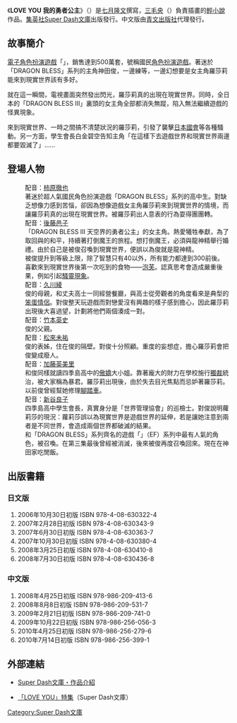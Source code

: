 {{unfinished}}
{{Infobox animanga/Headerofja
|標題= LOVE YOU 我的勇者公主
|圖像= 
|尺寸= 
|說明= 
|日文名稱= ラブ★ゆう
|英文名稱= 
|類型= 
}}
{{Infobox animanga/Novel
|輕小說= 是
|著者=[[七月隆文|七月隆文]]
|插圖=[[三毛央|三毛央]]（{{lang|ja|みけおう}}）
|出版社={{flagicon|Japan}} [[集英社|集英社]]<br />{{flagicon|Taiwan}} [[青文出版社|青文出版社]]
|label=[[Super_Dash文庫|Super Dash文庫]]
|連載雜誌= 
|開始= 
|結束= 
|冊數= 6卷（2008年7月）
}}
{{Infobox animanga/Footerofja}}

《'''LOVE YOU 我的勇者公主'''》（{{lang|ja|ラブ★ゆう}}）是[[七月隆文|七月隆文]]撰寫，[[三毛央|三毛央]]（{{lang|ja|みけおう}}）負責插畫的[[輕小說|輕小說]]作品。[[集英社|集英社]][[Super_Dash文庫|Super Dash文庫]]出版發行。中文版由[[青文出版社|青文出版社]]代理發行。

== 故事簡介 ==
[[電子角色扮演遊戲|電子角色扮演遊戲]]「{{nihongo|DRAGON BLESS III 天空界的勇者公主|ドラゴンブレスIII エテルナの姫勇者}}」，銷售達到500萬套，號稱國民[[角色扮演遊戲|角色扮演遊戲]]。著迷於「DRAGON BLESS」系列的主角神田俊，一邊練等，一邊幻想要是女主角羅莎莉能來到現實世界該有多好。

就在這一瞬間，電視畫面突然發出閃光，羅莎莉真的出現在現實世界。同時，全日本的「DRAGON BLESS III」裏頭的女主角全部都消失無蹤，陷入無法繼續遊戲的怪異現象。

來到現實世界、一時之間搞不清楚狀況的羅莎莉，引發了襲擊[[日本國會|日本國會]]等各種騷動。另一方面，學生會長白金碧空告知主角「在這樣下去遊戲世界和現實世界兩邊都要毀滅了」……

== 登場人物 ==
;{{nihongo|神田俊|神田 俊（かんだ しゅん）}}
:配音：[[柿原徹也|柿原徹也]]
:著迷於超人氣國民角色扮演遊戲「DRAGON BLESS」系列的高中生。對缺乏想像力感到苦惱，卻因為想像遊戲女主角羅莎莉來到現實世界的情境，而讓羅莎莉真的出現在現實世界。被羅莎莉出人意表的行為耍得團團轉。
;{{nihongo|羅莎莉|ロザリー}}
:配音：[[後藤邑子|後藤邑子]]
:「DRAGON BLESS III 天空界的勇者公主」的女主角。熱愛犧牲奉獻，為了取回{{nihongo|地上界|ガルド}}與{{nihongo|天空界|エテルナ}}的和平，持續著打倒魔王的旅程。想打倒魔王，必須與龍神精{{nihongo|俊|シュン}}舉行婚禮。由於自己是被俊召喚到現實世界，便誤以為俊就是龍神精。
:被俊提升到等級上限，除了智慧只有40以外，所有能力都達到300前後。喜歡來到現實世界後第一次吃到的食物——[[泡芙|泡芙]]。認真思考會造成嚴重後果，例如引起[[騷靈現象|騷靈現象]]。
;{{nihongo|神田真奈美|神田 真奈美（かんだ まなみ）}}
:配音：[[久川綾|久川綾]]
:俊的母親，和丈夫高士一同經營餐廳，與高士從旁觀者的角度看來是典型的[[笨蛋情侶|笨蛋情侶]]。對俊整天玩遊戲而對戀愛沒有興趣的樣子感到擔心，因此羅莎莉出現後大喜過望，計劃將他們兩個湊成一對。
;{{nihongo|神田高士|神田 高士（かんだ たかし）}}
:配音：[[竹本英史|竹本英史]]
:俊的父親。
;{{nihongo|小鳩美琴|小鳩 みこと（こばと みこと）}}
:配音：[[松來未祐|松來未祐]]
:俊的表姊，住在俊的隔壁。對俊十分照顧。重度的妄想症，擔心羅莎莉會把俊變成廢人。
;{{nihongo|冷泉院撫子|冷泉院 撫子（れいぜいいん なでしこ）}}
:配音：[[加藤英美里|加藤英美里]]
:和俊同樣就讀四季島高中的[[傲嬌|傲嬌]]大小姐。靠著龐大的財力在學校施行[[獨裁|獨裁]]統治，被大家稱為暴君。羅莎莉出現後，由於失去目光焦點而忌妒著羅莎莉。以前俊曾經幫她修理[[腳踏車|腳踏車]]。
;{{nihongo|白金碧空|白金 碧空（しろがね そら）}}
:配音：[[新谷良子|新谷良子]]
:四季島高中學生會長，真實身分是「世界管理協會」的巡檢士。對俊說明蘿莉莎的現況：蘿莉莎誤以為現實世界是遊戲世界的延伸，若是讓她注意到兩者是不同世界，會造成兩個世界都破滅的結果。
;{{nihongo|渚|ナギサ}}
:和「DRAGON BLESS」系列齊名的遊戲「{{nihongo|Eternal Fantasia|エターナルファンタジア}}」（EF）系列中最有人氣的角色，被{{nihongo|二條蓮|二条レン}}召喚。在第三集最後曾經被消滅，後來被俊再度召喚回來。現在在神田家吃閒飯。

== 出版書籍 ==
=== 日文版 ===
#2006年10月30日初版 ISBN 978-4-08-630322-4 
#2007年2月28日初版 ISBN 978-4-08-630343-9 
#2007年6月30日初版 ISBN 978-4-08-630363-7 
#2007年10月30日初版 ISBN 978-4-08-630380-4 
#2008年3月25日初版 ISBN 978-4-08-630410-8
#2008年7月30日初版 ISBN 978-4-08-630436-8

=== 中文版 ===
#2008年4月25日初版 ISBN 978-986-209-413-6
#2008年8月8日初版 ISBN 978-986-209-531-7
#2009年2月21日初版 ISBN 978-986-209-741-0
#2009年10月22日初版 ISBN 978-986-256-056-3
#2010年4月25日初版 ISBN 978-986-256-279-6
#2010年7月14日初版 ISBN 978-986-256-399-1

== 外部連結 ==
* {{ja}} [https://web.archive.org/web/20080502003706/http://dash.shueisha.co.jp/-loveyou/ Super Dash文庫・作品介紹]
* {{ja}} [https://web.archive.org/web/20080502010918/http://dash.shueisha.co.jp/feature/0702_1.html 「LOVE YOU」特集]（Super Dash文庫）

[[Category:Super_Dash文庫|Category:Super Dash文庫]]